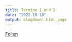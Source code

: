 ```yaml
---
title: Termine 1 und 2
date: "2022-10-18"
output: blogdown::html_page
---
```


[Folien](FolienRKurs-12.pdf)

